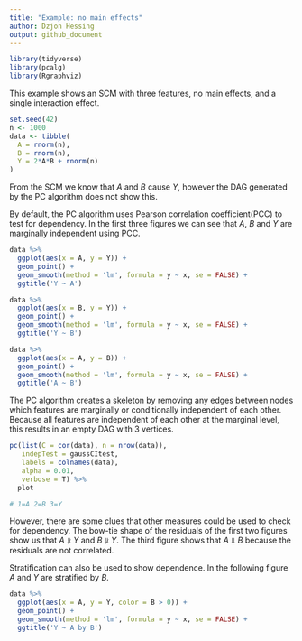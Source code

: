 ```yaml
---
title: "Example: no main effects"
author: Dzjon Hessing
output: github_document
---
```

```r
library(tidyverse)
library(pcalg)
library(Rgraphviz)
```
This example shows an SCM with three features, no main effects, and a single interaction effect.

```r
set.seed(42)
n <- 1000
data <- tibble(
  A = rnorm(n),
  B = rnorm(n),
  Y = 2*A*B + rnorm(n)
)
```
From the SCM we know that $A$ and $B$ cause $Y$, however the DAG generated by the PC algorithm does not show this.

By default, the PC algorithm uses Pearson correlation coefficient(PCC) to test for dependency.
In the first three figures we can see that $A$, $B$ and $Y$ are marginally independent using PCC.
```r

data %>%
  ggplot(aes(x = A, y = Y)) +
  geom_point() +
  geom_smooth(method = 'lm', formula = y ~ x, se = FALSE) +
  ggtitle('Y ~ A')

data %>%
  ggplot(aes(x = B, y = Y)) +
  geom_point() +
  geom_smooth(method = 'lm', formula = y ~ x, se = FALSE) +
  ggtitle('Y ~ B')

data %>%
  ggplot(aes(x = A, y = B)) +
  geom_point() +
  geom_smooth(method = 'lm', formula = y ~ x, se = FALSE) +
  ggtitle('A ~ B')
```
The PC algorithm creates a skeleton by removing any edges between nodes which features are marginally or conditionally independent of each other.
Because all features are independent of each other at the marginal level, this results in an empty DAG with 3 vertices.
```r
pc(list(C = cor(data), n = nrow(data)),
   indepTest = gaussCItest,
   labels = colnames(data),
   alpha = 0.01,
   verbose = T) %>%
  plot

# 1=A 2=B 3=Y
```

However, there are some clues that other measures could be used to check for dependency.
The bow-tie shape of the residuals of the first two figures show us that $A$ ⫫̷ $Y$ and $B$ ⫫̷ $Y$.
The third figure shows that $A$ ⫫ $B$ because the residuals are not correlated.

Stratification can also be used to show dependence.
In the following figure $A$ and $Y$ are stratified by $B$.
```r
data %>%
  ggplot(aes(x = A, y = Y, color = B > 0)) +
  geom_point() +
  geom_smooth(method = 'lm', formula = y ~ x, se = FALSE) +
  ggtitle('Y ~ A by B')
```

